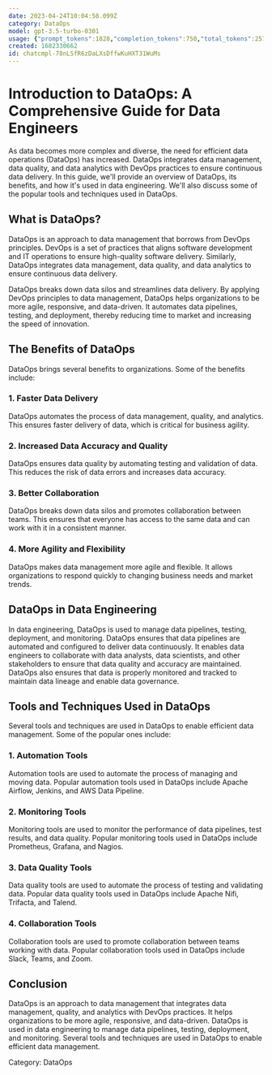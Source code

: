 ```yaml
---
date: 2023-04-24T10:04:58.099Z
category: DataOps
model: gpt-3.5-turbo-0301
usage: {"prompt_tokens":1828,"completion_tokens":750,"total_tokens":2578}
created: 1682330662
id: chatcmpl-78nLSfR6zDaLXsDffwKuHXT31WuMs
---
```


# Introduction to DataOps: A Comprehensive Guide for Data Engineers

As data becomes more complex and diverse, the need for efficient data operations (DataOps) has increased. DataOps integrates data management, data quality, and data analytics with DevOps practices to ensure continuous data delivery. In this guide, we'll provide an overview of DataOps, its benefits, and how it's used in data engineering. We'll also discuss some of the popular tools and techniques used in DataOps.

## What is DataOps?

DataOps is an approach to data management that borrows from DevOps principles. DevOps is a set of practices that aligns software development and IT operations to ensure high-quality software delivery. Similarly, DataOps integrates data management, data quality, and data analytics to ensure continuous data delivery.

DataOps breaks down data silos and streamlines data delivery. By applying DevOps principles to data management, DataOps helps organizations to be more agile, responsive, and data-driven. It automates data pipelines, testing, and deployment, thereby reducing time to market and increasing the speed of innovation.

## The Benefits of DataOps

DataOps brings several benefits to organizations. Some of the benefits include:

### 1. Faster Data Delivery

DataOps automates the process of data management, quality, and analytics. This ensures faster delivery of data, which is critical for business agility.

### 2. Increased Data Accuracy and Quality

DataOps ensures data quality by automating testing and validation of data. This reduces the risk of data errors and increases data accuracy.

### 3. Better Collaboration

DataOps breaks down data silos and promotes collaboration between teams. This ensures that everyone has access to the same data and can work with it in a consistent manner.

### 4. More Agility and Flexibility

DataOps makes data management more agile and flexible. It allows organizations to respond quickly to changing business needs and market trends.

## DataOps in Data Engineering

In data engineering, DataOps is used to manage data pipelines, testing, deployment, and monitoring. DataOps ensures that data pipelines are automated and configured to deliver data continuously. It enables data engineers to collaborate with data analysts, data scientists, and other stakeholders to ensure that data quality and accuracy are maintained. DataOps also ensures that data is properly monitored and tracked to maintain data lineage and enable data governance.

## Tools and Techniques Used in DataOps

Several tools and techniques are used in DataOps to enable efficient data management. Some of the popular ones include:

### 1. Automation Tools

Automation tools are used to automate the process of managing and moving data. Popular automation tools used in DataOps include Apache Airflow, Jenkins, and AWS Data Pipeline.

### 2. Monitoring Tools

Monitoring tools are used to monitor the performance of data pipelines, test results, and data quality. Popular monitoring tools used in DataOps include Prometheus, Grafana, and Nagios.

### 3. Data Quality Tools

Data quality tools are used to automate the process of testing and validating data. Popular data quality tools used in DataOps include Apache Nifi, Trifacta, and Talend.

### 4. Collaboration Tools

Collaboration tools are used to promote collaboration between teams working with data. Popular collaboration tools used in DataOps include Slack, Teams, and Zoom.

## Conclusion

DataOps is an approach to data management that integrates data management, quality, and analytics with DevOps practices. It helps organizations to be more agile, responsive, and data-driven. DataOps is used in data engineering to manage data pipelines, testing, deployment, and monitoring. Several tools and techniques are used in DataOps to enable efficient data management. 

Category: DataOps